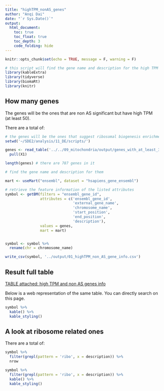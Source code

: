 ```yaml
---
title: "highTPM_nonAS_genes"
author: "Anqi Dai"
date: "`r Sys.Date()`"
output:
  html_document:
    toc: true
    toc_float: true
    toc_depth: 3
    code_folding: hide
---
```


```r
knitr::opts_chunk$set(echo = TRUE, message = F, warning = F)
```

```r
# this script will find the gene name and description for the high TPM & non AS genes
library(kableExtra)
library(tidyverse)
library(biomaRt)
library(knitr)
```

## How many genes

The genes will be the ones that are non AS significant but have high TPM (at least 50).

There are a total of: 

```r

# the genes will be the ones that suggest ribosomal biogenesis enrichment when comparing KD to control.
setwd('~/SDE2/analysis/11_DE/scripts/')

genes <- read_table('../../09_mitochondria/output/genes_with_at_least_3_introns_ids_highTPM.txt', col_names = F) %>%
  pull(X1)

length(genes) # there are 787 genes in it

# find the gene name and description for them

mart <- useMart("ensembl", dataset = "hsapiens_gene_ensembl")

# retrieve the feature information of the listed attributes
symbol <- getBM(filters = "ensembl_gene_id",
                attributes = c('ensembl_gene_id',
                               'external_gene_name',
                               'chromosome_name',
                               'start_position',
                               'end_position', 
                               'description'),
                values = genes, 
                mart = mart)


symbol <- symbol %>%
  rename(chr = chromosome_name)

write_csv(symbol, '../output/01_highTPM_non_AS_gene_info.csv')

```

## Result full table 

[TABLE attached: high TPM and non AS genes info](../output/01_highTPM_non_AS_gene_info.csv)

Below is a web representation of the same table. You can directly search on this page.

```r
symbol %>%
  kable() %>%
  kable_styling()
```

## A look at ribosome related ones

There are a total of: 

```r
symbol %>%
  filter(grepl(pattern = 'ribo', x = description)) %>%
  nrow
```

```r
symbol %>%
  filter(grepl(pattern = 'ribo', x = description)) %>%
  kable() %>%
  kable_styling()
```

